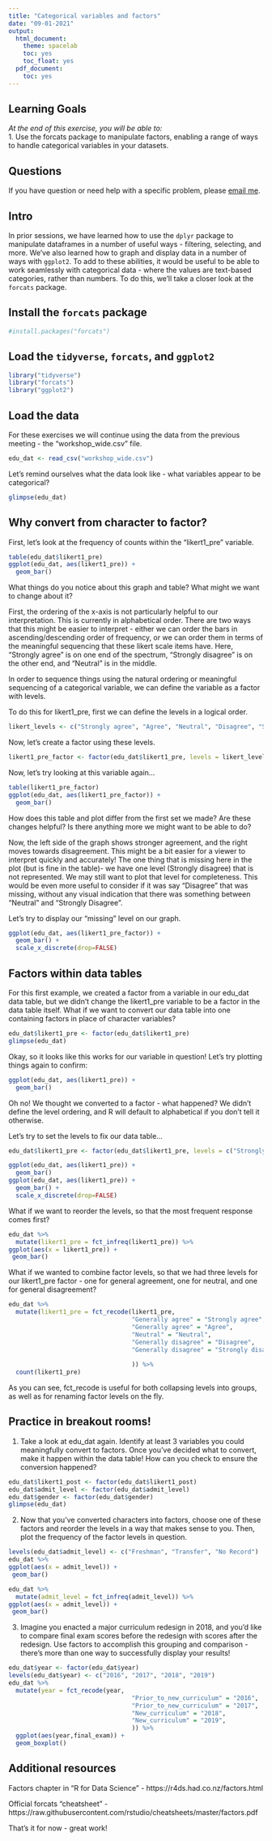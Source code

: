 ```yaml
---
title: "Categorical variables and factors"
date: "09-01-2021"
output:
  html_document:
    theme: spacelab
    toc: yes
    toc_float: yes
  pdf_document:
    toc: yes
---
```


## Learning Goals  
*At the end of this exercise, you will be able to:*    
1. Use the forcats package to manipulate factors, enabling a range of ways to handle categorical variables in your datasets. 

## Questions
If you have question or need help with a specific problem, please [email me](mailto: rerdmann@r.umn.edu).  

## Intro 
In prior sessions, we have learned how to use the `dplyr` package to manipulate dataframes in a number of useful ways - filtering, selecting, and more.  We've also learned how to graph and display data in a number of ways with `ggplot2`.  To add to these abilities, it would be useful to be able to work seamlessly with categorical data - where the values are text-based categories, rather than numbers. To do this, we'll take a closer look at the `forcats` package.



## Install the `forcats` package
```r
#install.packages("forcats")
```

## Load the `tidyverse`, `forcats`, and `ggplot2`
```r
library("tidyverse")
library("forcats")
library("ggplot2")
```

## Load the data
For these exercises we will continue using the data from the previous meeting - the "workshop_wide.csv" file.
```r
edu_dat <- read_csv("workshop_wide.csv")
```

Let's remind ourselves what the data look like - what variables appear to be categorical?
```r
glimpse(edu_dat)
```

## Why convert from character to factor?

First, let's look at the frequency of counts within the "likert1_pre" variable.
```r
table(edu_dat$likert1_pre)
ggplot(edu_dat, aes(likert1_pre)) +
  geom_bar()
```

What things do you notice about this graph and table?  What might we want to change about it?

First, the ordering of the x-axis is not particularly helpful to our interpretation.  This is currently in alphabetical order.  There are two ways that this might be easier to interpret - either we can order the bars in ascending/descending order of frequency, or we can order them in terms of the meaningful sequencing that these likert scale items have. Here, "Strongly agree" is on one end of the spectrum, "Strongly disagree" is on the other end, and "Neutral" is in the middle.

In order to sequence things using the natural ordering or meaningful sequencing of a categorical variable, we can define the variable as a factor with levels.

To do this for likert1_pre, first we can define the levels in a logical order.

```r
likert_levels <- c("Strongly agree", "Agree", "Neutral", "Disagree", "Strongly disagree")
```

Now, let's create a factor using these levels.

```r
likert1_pre_factor <- factor(edu_dat$likert1_pre, levels = likert_levels)

```

Now, let's try looking at this variable again...

```r
table(likert1_pre_factor)
ggplot(edu_dat, aes(likert1_pre_factor)) +
  geom_bar()
```

How does this table and plot differ from the first set we made?  Are these changes helpful?  Is there anything more we might want to be able to do?

Now, the left side of the graph shows stronger agreement, and the right moves towards disagreement.  This might be a bit easier for a viewer to interpret quickly and accurately!  The one thing that is missing here in the plot (but is fine in the table)- we have one level (Strongly disagree) that is not represented.  We may still want to plot that level for completeness.  This would be even more useful to consider if it was say "Disagree" that was missing, without any visual indication that there was something between "Neutral" and "Strongly Disagree".

Let's try to display our "missing" level on our graph.


```r
ggplot(edu_dat, aes(likert1_pre_factor)) +
  geom_bar() +
  scale_x_discrete(drop=FALSE)
```


## Factors within data tables
For this first example, we created a factor from a variable in our edu_dat data table, but we didn't change the likert1_pre variable to be a factor in the data table itself.  What if we want to convert our data table into one containing factors in place of character variables?

```r
edu_dat$likert1_pre <- factor(edu_dat$likert1_pre)
glimpse(edu_dat)
```

Okay, so it looks like this works for our variable in question!  Let's try plotting things again to confirm:

```r
ggplot(edu_dat, aes(likert1_pre)) +
  geom_bar()
```

Oh no!  We thought we converted to a factor - what happened?  We didn't define the level ordering, and R will default to alphabetical if you don't tell it otherwise.

Let's try to set the levels to fix our data table...

```r
edu_dat$likert1_pre <- factor(edu_dat$likert1_pre, levels = c("Strongly agree", "Agree", "Neutral","Disagree","Strongly disagree"))
```

```r
ggplot(edu_dat, aes(likert1_pre)) +
  geom_bar()
ggplot(edu_dat, aes(likert1_pre)) +
  geom_bar() +
  scale_x_discrete(drop=FALSE)
```

What if we want to reorder the levels, so that the most frequent response comes first?

```r
edu_dat %>%
  mutate(likert1_pre = fct_infreq(likert1_pre)) %>%
ggplot(aes(x = likert1_pre)) +
 geom_bar()
```

What if we wanted to combine factor levels, so that we had three levels for our likert1_pre factor - one for general agreement, one for neutral, and one for general disagreement?

```r
edu_dat %>%
  mutate(likert1_pre = fct_recode(likert1_pre,
                                  "Generally agree" = "Strongly agree",
                                  "Generally agree" = "Agree",
                                  "Neutral" = "Neutral",
                                  "Generally disagree" = "Disagree",
                                  "Generally disagree" = "Strongly disagree"
                              
                                  )) %>%
  count(likert1_pre)
```

As you can see, fct_recode is useful for both collapsing levels into groups, as well as for renaming factor levels on the fly.


## Practice in breakout rooms!

1. Take a look at edu_dat again. Identify at least 3 variables you could meaningfully convert to factors.  Once you've decided what to convert, make it happen within the data table!  How can you check to ensure the conversion happened?

```r
edu_dat$likert1_post <- factor(edu_dat$likert1_post)
edu_dat$admit_level <- factor(edu_dat$admit_level)
edu_dat$gender <- factor(edu_dat$gender)
glimpse(edu_dat)
```

2. Now that you've converted characters into factors, choose one of these factors and reorder the levels in a way that makes sense to you.  Then, plot the frequency of the factor levels in question.


```r
levels(edu_dat$admit_level) <- c("Freshman", "Transfer", "No Record")
edu_dat %>%
ggplot(aes(x = admit_level)) +
 geom_bar()
```

```r
edu_dat %>%
  mutate(admit_level = fct_infreq(admit_level)) %>%
ggplot(aes(x = admit_level)) +
 geom_bar()
```

3. Imagine you enacted a major curriculum redesign in 2018, and you'd like to compare final exam scores before the redesign with scores after the redesign. Use factors to accomplish this grouping and comparison - there's more than one way to successfully display your results!

```r
edu_dat$year <- factor(edu_dat$year)
levels(edu_dat$year) <- c("2016", "2017", "2018", "2019")
edu_dat %>%
  mutate(year = fct_recode(year,
                                  "Prior_to_new_curriculum" = "2016",
                                  "Prior_to_new_curriculum" = "2017",
                                  "New_curriculum" = "2018",
                                  "New_curriculum" = "2019",
                                  )) %>%
  ggplot(aes(year,final_exam)) +
  geom_boxplot()

```



## Additional resources

Factors chapter in "R for Data Science" - https://r4ds.had.co.nz/factors.html

Official forcats "cheatsheet" - https://raw.githubusercontent.com/rstudio/cheatsheets/master/factors.pdf

That's it for now - great work!